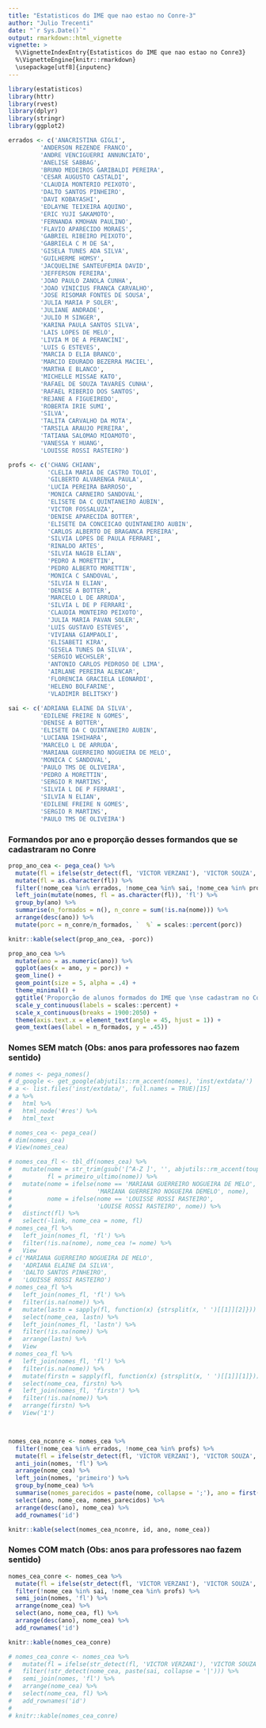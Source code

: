 ```yaml
---
title: "Estatisticos do IME que nao estao no Conre-3"
author: "Julio Trecenti"
date: "`r Sys.Date()`"
output: rmarkdown::html_vignette
vignette: >
  %\VignetteIndexEntry{Estatisticos do IME que nao estao no Conre3}
  %\VignetteEngine{knitr::rmarkdown}
  \usepackage[utf8]{inputenc}
---
```



```r
library(estatisticos)
library(httr)
library(rvest)
library(dplyr)
library(stringr)
library(ggplot2)

errados <- c('ANACRISTINA GIGLI',
         'ANDERSON REZENDE FRANCO',
         'ANDRE VENCIGUERRI ANNUNCIATO',
         'ANELISE SABBAG',
         'BRUNO MEDEIROS GARIBALDI PEREIRA',
         'CESAR AUGUSTO CASTALDI',
         'CLAUDIA MONTERIO PEIXOTO',
         'DALTO SANTOS PINHEIRO',
         'DAVI KOBAYASHI',
         'EDLAYNE TEIXEIRA AQUINO',
         'ERIC YUJI SAKAMOTO',
         'FERNANDA KMOHAN PAULINO',
         'FLAVIO APARECIDO MORAES',
         'GABRIEL RIBEIRO PEIXOTO',
         'GABRIELA C M DE SA',
         'GISELA TUNES ADA SILVA',
         'GUILHERME HOMSY',
         'JACQUELINE SANTEUFEMIA DAVID',
         'JEFFERSON FEREIRA',
         'JOAO PAULO ZANOLA CUNHA',
         'JOAO VINICIUS FRANCA CARVALHO',
         'JOSE RISOMAR FONTES DE SOUSA',
         'JULIA MARIA P SOLER',
         'JULIANE ANDRADE',
         'JULIO M SINGER',
         'KARINA PAULA SANTOS SILVA',
         'LAIS LOPES DE MELO',
         'LIVIA M DE A PERANCINI',
         'LUIS G ESTEVES',
         'MARCIA D ELIA BRANCO',
         'MARCIO EDURADO BEZERRA MACIEL',
         'MARTHA E BLANCO',
         'MICHELLE MISSAE KATO',
         'RAFAEL DE SOUZA TAVARES CUNHA',
         'RAFAEL RIBERIO DOS SANTOS',
         'REJANE A FIGUEIREDO',
         'ROBERTA IRIE SUMI',
         'SILVA',
         'TALITA CARVALHO DA MOTA',
         'TARSILA ARAUJO PEREIRA',
         'TATIANA SALOMAO MIOAMOTO',
         'VANESSA Y HUANG',
         'LOUISSE ROSSI RASTEIRO')

profs <- c('CHANG CHIANN',
           'CLELIA MARIA DE CASTRO TOLOI',
           'GILBERTO ALVARENGA PAULA',
           'LUCIA PEREIRA BARROSO',
           'MONICA CARNEIRO SANDOVAL',
           'ELISETE DA C QUINTANEIRO AUBIN',
           'VICTOR FOSSALUZA',
           'DENISE APARECIDA BOTTER',
           'ELISETE DA CONCEICAO QUINTANEIRO AUBIN',
           'CARLOS ALBERTO DE BRAGANCA PEREIRA',
           'SILVIA LOPES DE PAULA FERRARI',
           'RINALDO ARTES',
           'SILVIA NAGIB ELIAN',
           'PEDRO A MORETTIN',
           'PEDRO ALBERTO MORETTIN',
           'MONICA C SANDOVAL',
           'SILVIA N ELIAN',
           'DENISE A BOTTER',
           'MARCELO L DE ARRUDA',
           'SILVIA L DE P FERRARI',
           'CLAUDIA MONTEIRO PEIXOTO',
           'JULIA MARIA PAVAN SOLER',
           'LUIS GUSTAVO ESTEVES',
           'VIVIANA GIAMPAOLI',
           'ELISABETI KIRA',
           'GISELA TUNES DA SILVA',
           'SERGIO WECHSLER',
           'ANTONIO CARLOS PEDROSO DE LIMA',
           'AIRLANE PEREIRA ALENCAR',
           'FLORENCIA GRACIELA LEONARDI',
           'HELENO BOLFARINE',
           'VLADIMIR BELITSKY')

sai <- c('ADRIANA ELAINE DA SILVA',
         'EDILENE FREIRE N GOMES',
         'DENISE A BOTTER',
         'ELISETE DA C QUINTANEIRO AUBIN',
         'LUCIANA ISHIHARA',
         'MARCELO L DE ARRUDA',
         'MARIANA GUERREIRO NOGUEIRA DE MELO',
         'MONICA C SANDOVAL',
         'PAULO TMS DE OLIVEIRA',
         'PEDRO A MORETTIN',
         'SERGIO R MARTINS',
         'SILVIA L DE P FERRARI',
         'SILVIA N ELIAN',
         'EDILENE FREIRE N GOMES',
         'SERGIO R MARTINS',
         'PAULO TMS DE OLIVEIRA')
```

### Formandos por ano e proporção desses formandos que se cadastraram no Conre

```r
prop_ano_cea <- pega_cea() %>%
  mutate(fl = ifelse(str_detect(fl, 'VICTOR VERZANI'), 'VICTOR SOUZA', fl)) %>%
  mutate(fl = as.character(fl)) %>% 
  filter(!nome_cea %in% errados, !nome_cea %in% sai, !nome_cea %in% profs) %>%
  left_join(mutate(nomes, fl = as.character(fl)), 'fl') %>%
  group_by(ano) %>%
  summarise(n_formados = n(), n_conre = sum(!is.na(nome))) %>%
  arrange(desc(ano)) %>%
  mutate(porc = n_conre/n_formados, `  %` = scales::percent(porc))

knitr::kable(select(prop_ano_cea, -porc))

prop_ano_cea %>%
  mutate(ano = as.numeric(ano)) %>%
  ggplot(aes(x = ano, y = porc)) +
  geom_line() +
  geom_point(size = 5, alpha = .4) +
  theme_minimal() +
  ggtitle('Proporção de alunos formados do IME que \nse cadastram no Conre-3 por ano de formatura') +
  scale_y_continuous(labels = scales::percent) +
  scale_x_continuous(breaks = 1900:2050) +
  theme(axis.text.x = element_text(angle = 45, hjust = 1)) +
  geom_text(aes(label = n_formados, y = .45)) 
```


### Nomes SEM match (Obs: anos para professores nao fazem sentido)

```r
# nomes <- pega_nomes()
# d_google <- get_google(abjutils::rm_accent(nomes), 'inst/extdata/')
# a <- list.files('inst/extdata/', full.names = TRUE)[15]
# a %>%
#   html %>%
#   html_node('#res') %>%
#   html_text

# nomes_cea <- pega_cea()
# dim(nomes_cea)
# View(nomes_cea)

# nomes_cea_fl <- tbl_df(nomes_cea) %>%
#   mutate(nome = str_trim(gsub('[^A-Z ]', '', abjutils::rm_accent(toupper(nome)))), 
#          fl = primeiro_ultimo(nome)) %>%
#   mutate(nome = ifelse(nome == 'MARIANA GUERREIRO NOGUEIRA DE MELO', 
#                        'MARIANA GUERREIRO NOGUEIRA DEMELO', nome),
#          nome = ifelse(nome == 'LOUISSE ROSSI RASTEIRO', 
#                        'LOUISE ROSSI RASTEIRO', nome)) %>%
#   distinct(fl) %>%
#   select(-link, nome_cea = nome, fl)
# nomes_cea_fl %>%
#   left_join(nomes_fl, 'fl') %>%
#   filter(!is.na(nome), nome_cea != nome) %>%
#   View
# c('MARIANA GUERREIRO NOGUEIRA DE MELO', 
#   'ADRIANA ELAINE DA SILVA', 
#   'DALTO SANTOS PINHEIRO', 
#   'LOUISSE ROSSI RASTEIRO')
# nomes_cea_fl %>%
#   left_join(nomes_fl, 'fl') %>%
#   filter(is.na(nome)) %>%
#   mutate(lastn = sapply(fl, function(x) {strsplit(x, ' ')[[1]][2]})) %>%
#   select(nome_cea, lastn) %>%
#   left_join(nomes_fl, 'lastn') %>%
#   filter(!is.na(nome)) %>%
#   arrange(lastn) %>%
#   View
# nomes_cea_fl %>%
#   left_join(nomes_fl, 'fl') %>%
#   filter(is.na(nome)) %>%
#   mutate(firstn = sapply(fl, function(x) {strsplit(x, ' ')[[1]][1]})) %>%
#   select(nome_cea, firstn) %>%
#   left_join(nomes_fl, 'firstn') %>%
#   filter(!is.na(nome)) %>%
#   arrange(firstn) %>%
#   View('1')



nomes_cea_nconre <- nomes_cea %>%
  filter(!nome_cea %in% errados, !nome_cea %in% profs) %>%
  mutate(fl = ifelse(str_detect(fl, 'VICTOR VERZANI'), 'VICTOR SOUZA', fl)) %>%
  anti_join(nomes, 'fl') %>%
  arrange(nome_cea) %>%
  left_join(nomes, 'primeiro') %>%
  group_by(nome_cea) %>%
  summarise(nomes_parecidos = paste(nome, collapse = ';'), ano = first(ano)) %>%
  select(ano, nome_cea, nomes_parecidos) %>%
  arrange(desc(ano), nome_cea) %>%
  add_rownames('id')

knitr::kable(select(nomes_cea_nconre, id, ano, nome_cea))
```

### Nomes COM match (Obs: anos para professores nao fazem sentido)

```r
nomes_cea_conre <- nomes_cea %>%
  mutate(fl = ifelse(str_detect(fl, 'VICTOR VERZANI'), 'VICTOR SOUZA', fl)) %>%
  filter(!nome_cea %in% sai, !nome_cea %in% profs) %>%
  semi_join(nomes, 'fl') %>%
  arrange(nome_cea) %>%
  select(ano, nome_cea, fl) %>%
  arrange(desc(ano), nome_cea) %>%
  add_rownames('id')

knitr::kable(nomes_cea_conre)

# nomes_cea_conre <- nomes_cea %>%
#   mutate(fl = ifelse(str_detect(fl, 'VICTOR VERZANI'), 'VICTOR SOUZA', fl)) %>%
#   filter(!str_detect(nome_cea, paste(sai, collapse = '|'))) %>%
#   semi_join(nomes, 'fl') %>%
#   arrange(nome_cea) %>%
#   select(nome_cea, fl) %>%
#   add_rownames('id')
# 
# knitr::kable(nomes_cea_conre)
```

